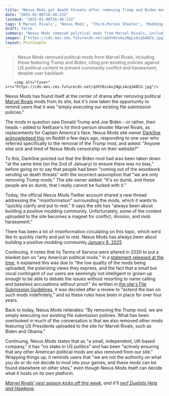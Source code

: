 ```yaml
---
title: "Nexus Mods got death threats after removing Trump and Biden mods for Marvel Rivals, owner says it's been site policy for years: 'It's so dumb, and these people are so dumb'"
date: "2025-01-08T16:40:23Z"
lastmod: "2025-01-08T16:40:23Z"
tags: ['Marvel Rivals', 'Nexus Mods', 'Third-Person Shooter', 'Modding', 'Game Mods', 'Political Controversy']
draft: false
summary: "Nexus Mods removed political mods from Marvel Rivals, including those featuring Trump and Biden, citing pre-existing policies against US political content to prevent community conflict and harassment,  despite user backlash."
images: ["https://cdn.mos.cms.futurecdn.net/qXXY8ssAujNgLsAzqSA8CU.jpg"]
layout: PostSimple
---
```

> Nexus Mods removed political mods from Marvel Rivals, including those featuring Trump and Biden, citing pre-existing policies against US political content to prevent community conflict and harassment,  despite user backlash.


        <img alt="Cover" src="https://cdn.mos.cms.futurecdn.net/qXXY8ssAujNgLsAzqSA8CU.jpg"/>
        
Nexus Mods has found itself at the center of drama after removing political [<u>Marvel Rivals</u>](https://www.gamesradar.com/games/third-person-shooter/marvel-rivals-guide/) mods from its site, but it's now taken the opportunity to remind users that it was "simply executing our existing file submission policies."

The mods in question saw Donald Trump and Joe Biden – or rather, their heads – added to NetEase's hit third-person shooter Marvel Rivals, as replacements for Captain America's face. Nexus Mods site owner [<u>Dark0ne acknowledged this</u>](https://www.reddit.com/r/nexusmods/comments/1hv0moo/comment/m5pit96/?utm_source=share&utm_medium=web3x&utm_name=web3xcss&utm_term=1&utm_content=share_button) on Reddit a few days ago, responding to one user who referred specifically to the removal of the Trump mod, and asked: "Anyone else sick and tired of Nexus Mods censorship on their website?" 

To this, Dark0ne pointed out that the Biden mod had also been taken down "at the same time (on the 2nd of January) to ensure there was no bias," before going on to say that people had been "coming out of the woodwork sending us death threats" with the incorrect assumption that "we are only removing Trump mods." The site owner added: "It's so dumb, and these people are so dumb, that I really cannot be fucked with it."

Today, the official Nexus Mods Twitter account shared a new thread addressing the "misinformation" surrounding the mods, which it wants to "quickly clarify and put to rest." It says the site has "always been about building a positive modding community. Unfortunately, some of the content uploaded to the site becomes a magnet for conflict, division, and mob harassment."

There has been a lot of misinformation circulating on this topic, which we’d like to quickly clarify and put to rest. Nexus Mods has always been about building a positive modding community.[January 8, 2025](https://twitter.com/NexusSites/status/1876916893388267820)

Continuing, it notes that its Terms of Service were altered in 2020 to put a blanket ban on "any American political mods." In a [<u>statement released at the time</u>](https://www.nexusmods.com/news/14373), it explained this was due to "the low quality of the mods being uploaded, the polarizing views they express, and the fact that a small but vocal contingent of our users are seemingly not intelligent or grown up enough to be able to debate the issues without resorting to name calling and baseless accusations without proof." As written in [<u>the site's File Submission Guidelines</u>](https://help.nexusmods.com/article/28-file-submission-guidelines), it was decided after a review to "extend the ban on such mods indefinitely," and so these rules have been in place for over four years.

Back to today, Nexus Mods reiterates: "By removing the Trump mod, we are simply executing our existing file submission policies. What has been overlooked in much of the conversation is that we also removed other mods featuring US Presidents uploaded to the site for Marvel Rivals, such as Biden and Obama."

Continuing, Nexus Mods states that as "a small, independent, UK-based company," it has "no stake in US politics" and has been "actively ensuring that any other American political mods are also removed from our site." Wrapping things up, it reminds users that "we are not the authority on what you do or do not decide to mod into your games, and these mods can be found elsewhere on other sites," even though Nexus Mods itself can decide what it hosts on its own platform. 

[<u><em>Marvel Rivals' next season kicks off this week</em></u>](https://www.gamesradar.com/games/third-person-shooter/marvel-rivals-season-1-kicks-off-this-week-as-eternal-night-falls-sees-the-fantastic-four-join-the-overwatch-rival-to-put-a-stop-to-draculas-antics/)*, and it'll *[<u><em>nerf Duelists Hela and Hawkeye</em></u>](https://www.gamesradar.com/games/third-person-shooter/marvel-rivals-devs-know-duelists-are-dominant-so-theyre-nerfing-the-biggest-offenders-and-giving-cap-and-venom-some-help-in-season-1/)*.*
        